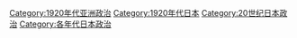 [[Category:1920年代亚洲政治|Category:1920年代亚洲政治]]
[[Category:1920年代日本|Category:1920年代日本]]
[[Category:20世纪日本政治|Category:20世纪日本政治]]
[[Category:各年代日本政治|Category:各年代日本政治]]